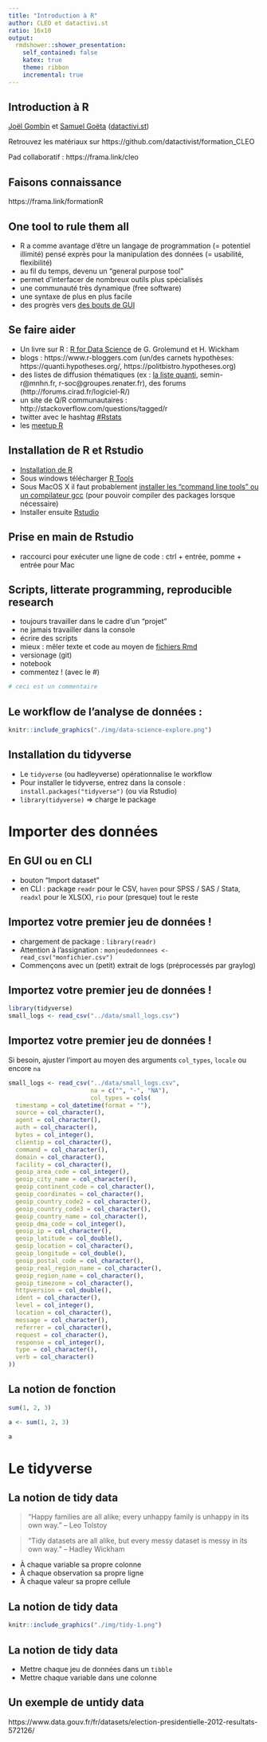 ```yaml
---
title: "Introduction à R"
author: CLEO et datactivi.st
ratio: 16x10
output:
  rmdshower::shower_presentation:
    self_contained: false
    katex: true
    theme: ribbon
    incremental: true
---
```


## Introduction à R


<p></p>
<p></p><p></p><p>
[Joël Gombin](mailto:joel@datactivi.st) et [Samuel Goëta](samuel@datactivi.st) ([datactivi.st](http://datactivi.st))
</p>
<p>
Retrouvez les matériaux sur https://github.com/datactivist/formation_CLEO 
<!--- mettre les docs sur l'instance rstudio en ligne et les faire compiler pour garantir la confidentialité ? --->
</p>

<p>
Pad collaboratif : https://frama.link/cleo
</p>


## Faisons connaissance

https://frama.link/formationR


## One tool to rule them all

- R a comme avantage d'être un langage de programmation (= potentiel illimité) pensé exprès pour la manipulation des données (= usabilité, flexibilité)
- au fil du temps, devenu un "general purpose tool"
- permet d'interfacer de nombreux outils plus spécialisés
- une communauté très dynamique (free software)
- une syntaxe de plus en plus facile
- des progrès vers [des bouts de GUI](https://rstudio.github.io/rstudioaddins/)

## Se faire aider

   * Un livre sur R : [R for Data Science](http://r4ds.had.co.nz) de G. Grolemund et H. Wickham 
   * blogs : https://www.r-bloggers.com (un/des carnets hypothèses: https://quanti.hypotheses.org/, https://politbistro.hypotheses.org)
   * des listes de diffusion thématiques (ex : [la liste quanti](mailto:quanti@groupes.renater.fr), semin-r@mnhn.fr, r-soc@groupes.renater.fr), des forums (http://forums.cirad.fr/logiciel-R/)
   * un site de Q/R communautaires : http://stackoverflow.com/questions/tagged/r
   * twitter avec le hashtag [#Rstats](https://twitter.com/search?q=%23rstats)
   * les [meetup R](https://www.meetup.com/fr-FR/R-user-group-Aix-Marseille)

## Installation de R et Rstudio

   * [Installation de R](https://cloud.r-project.org/)
   * Sous windows télécharger [R Tools](https://cran.r-project.org/bin/windows/Rtools/)
   * Sous MacOS X il faut probablement [installer les "command line tools" ou un compilateur gcc](https://github.com/kennethreitz/osx-gcc-installer) (pour pouvoir compiler des packages lorsque nécessaire)
   * Installer ensuite [Rstudio](https://www.rstudio.com/products/rstudio/download/preview/)

## Prise en main de Rstudio

- raccourci pour exécuter une ligne de code : ctrl + entrée, pomme + entrée pour Mac

## Scripts, litterate programming, reproducible research

- toujours travailler dans le cadre d'un "projet"
- ne jamais travailler dans la console
- écrire des scripts
- mieux : mêler texte et code au moyen de [fichiers Rmd](http://rmarkdown.rstudio.com/)
- versionage (git)
- notebook
- commentez ! (avec le #)

```r
# ceci est un commentaire
```

## Le workflow de l'analyse de données : 

```r
knitr::include_graphics("./img/data-science-explore.png")
```

## Installation du tidyverse

* Le `tidyverse` (ou hadleyverse) opérationnalise le workflow
* Pour installer le tidyverse, entrez dans la console : `install.packages("tidyverse")` (ou via Rstudio)
* `library(tidyverse)` => charge le package

# Importer des données

## En GUI ou en CLI

- bouton "Import dataset"
- en CLI : package `readr` pour le CSV, `haven` pour SPSS / SAS / Stata, `readxl` pour le XLS(X), `rio` pour (presque) tout le reste

## Importez votre premier jeu de données !

- chargement de package : `library(readr)`
- Attention à l'assignation : `monjeudedonnees <- read_csv("monfichier.csv")` 
- Commençons avec un (petit) extrait de logs (préprocessés par graylog)

## Importez votre premier jeu de données !

```r
library(tidyverse)
small_logs <- read_csv("../data/small_logs.csv")

```

## Importez votre premier jeu de données !

Si besoin, ajuster l'import au moyen des arguments `col_types`, `locale` ou encore `na`

```r
small_logs <- read_csv("../data/small_logs.csv",
                       na = c("", "-", "NA"),
                       col_types = cols(
  timestamp = col_datetime(format = ""),
  source = col_character(),
  agent = col_character(),
  auth = col_character(),
  bytes = col_integer(),
  clientip = col_character(),
  command = col_character(),
  domain = col_character(),
  facility = col_character(),
  geoip_area_code = col_integer(),
  geoip_city_name = col_character(),
  geoip_continent_code = col_character(),
  geoip_coordinates = col_character(),
  geoip_country_code2 = col_character(),
  geoip_country_code3 = col_character(),
  geoip_country_name = col_character(),
  geoip_dma_code = col_integer(),
  geoip_ip = col_character(),
  geoip_latitude = col_double(),
  geoip_location = col_character(),
  geoip_longitude = col_double(),
  geoip_postal_code = col_character(),
  geoip_real_region_name = col_character(),
  geoip_region_name = col_character(),
  geoip_timezone = col_character(),
  httpversion = col_double(),
  ident = col_character(),
  level = col_integer(),
  location = col_character(),
  message = col_character(),
  referrer = col_character(),
  request = col_character(),
  response = col_integer(),
  type = col_character(),
  verb = col_character()
))
```

## La notion de fonction

```r
sum(1, 2, 3)

a <- sum(1, 2, 3)

a
```



# Le tidyverse 

## La notion de tidy data

> “Happy families are all alike; every unhappy family is unhappy in its own way.” – Leo Tolstoy

> “Tidy datasets are all alike, but every messy dataset is messy in its own way.” – Hadley Wickham

- À chaque variable sa propre colonne
- À chaque observation sa propre ligne
- À chaque valeur sa propre cellule

## La notion de tidy data

```r
knitr::include_graphics("./img/tidy-1.png")
```

## La notion de tidy data

- Mettre chaque jeu de données dans un `tibble`
- Mettre chaque variable dans une colonne 

## Un exemple de untidy data

https://www.data.gouv.fr/fr/datasets/election-presidentielle-2012-resultats-572126/


